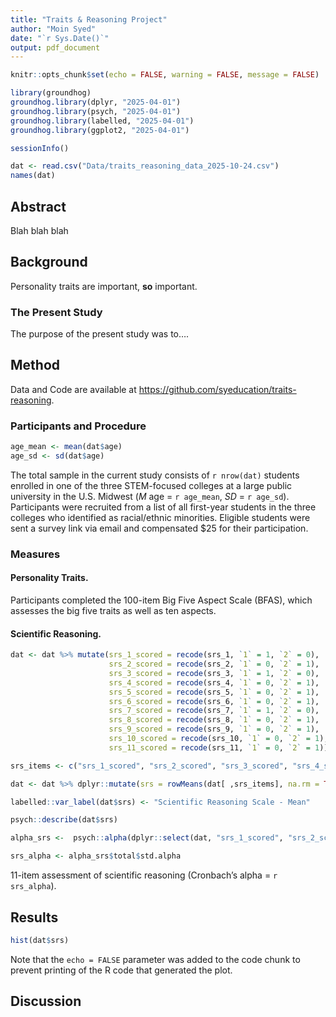 ```yaml
---
title: "Traits & Reasoning Project"
author: "Moin Syed"
date: "`r Sys.Date()`"
output: pdf_document
---
```


```r

knitr::opts_chunk$set(echo = FALSE, warning = FALSE, message = FALSE)

```

```r

library(groundhog)
groundhog.library(dplyr, "2025-04-01")
groundhog.library(psych, "2025-04-01")
groundhog.library(labelled, "2025-04-01")
groundhog.library(ggplot2, "2025-04-01")

sessionInfo()

```

```r

dat <- read.csv("Data/traits_reasoning_data_2025-10-24.csv")
names(dat)

```


## Abstract 

Blah blah blah

## Background

Personality traits are important, **so** important. 

### The Present Study

The purpose of the present study was to....

## Method

Data and Code are available at <https://github.com/syeducation/traits-reasoning>.

### Participants and Procedure

```r

age_mean <- mean(dat$age)
age_sd <- sd(dat$age)

```

The total sample in the current study consists of `r nrow(dat)` students enrolled in one of the three STEM-focused colleges at a large public university in the U.S. Midwest (*M* age = `r age_mean`, *SD* = `r age_sd`). Participants were recruited from a list of all first-year students in the three colleges who identified as racial/ethnic minorities. Eligible students were sent a survey link via email and compensated $25 for their participation. 

### Measures

#### Personality Traits.

Participants completed the 100-item Big Five Aspect Scale (BFAS), which assesses the big five traits as well as ten aspects. 

#### Scientific Reasoning.

```r

dat <- dat %>% mutate(srs_1_scored = recode(srs_1, `1` = 1, `2` = 0),
                      srs_2_scored = recode(srs_2, `1` = 0, `2` = 1),
                      srs_3_scored = recode(srs_3, `1` = 1, `2` = 0),
                      srs_4_scored = recode(srs_4, `1` = 0, `2` = 1),
                      srs_5_scored = recode(srs_5, `1` = 0, `2` = 1),
                      srs_6_scored = recode(srs_6, `1` = 0, `2` = 1),
                      srs_7_scored = recode(srs_7, `1` = 1, `2` = 0),
                      srs_8_scored = recode(srs_8, `1` = 0, `2` = 1),
                      srs_9_scored = recode(srs_9, `1` = 0, `2` = 1),
                      srs_10_scored = recode(srs_10, `1` = 0, `2` = 1),
                      srs_11_scored = recode(srs_11, `1` = 0, `2` = 1))

srs_items <- c("srs_1_scored", "srs_2_scored", "srs_3_scored", "srs_4_scored", "srs_5_scored", "srs_6_scored", "srs_7_scored", "srs_8_scored", "srs_9_scored", "srs_10_scored", "srs_11_scored")

dat <- dat %>% dplyr::mutate(srs = rowMeans(dat[ ,srs_items], na.rm = TRUE))

labelled::var_label(dat$srs) <- "Scientific Reasoning Scale - Mean"

psych::describe(dat$srs)

alpha_srs <-  psych::alpha(dplyr::select(dat, "srs_1_scored", "srs_2_scored", "srs_3_scored", "srs_4_scored", "srs_5_scored", "srs_6_scored", "srs_7_scored", "srs_8_scored", "srs_9_scored", "srs_10_scored", "srs_11_scored"))

srs_alpha <- alpha_srs$total$std.alpha

```

11-item assessment of scientific reasoning (Cronbach's alpha = `r srs_alpha`). 

## Results

```r
hist(dat$srs)
```

Note that the `echo = FALSE` parameter was added to the code chunk to prevent printing of the R code that generated the plot.

## Discussion

